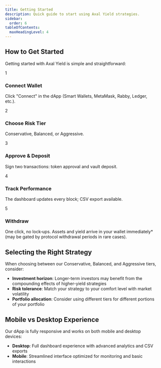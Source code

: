 ```yaml
---
title: Getting Started
description: Quick guide to start using Axal Yield strategies.
sidebar:
  order: 6
tableOfContents:
  maxHeadingLevel: 4
---
```


## How to Get Started

Getting started with Axal Yield is simple and straightforward:

<div className="steps-container">
  <div className="step">
    <div className="step-number">1</div>
    <div className="step-content">
      <h3>Connect Wallet</h3>
      <p>Click "Connect" in the dApp (Smart Wallets, MetaMask, Rabby, Ledger, etc.).</p>
    </div>
  </div>
  
  <div className="step">
    <div className="step-number">2</div>
    <div className="step-content">
      <h3>Choose Risk Tier</h3>
      <p>Conservative, Balanced, or Aggressive.</p>
    </div>
  </div>
  
  <div className="step">
    <div className="step-number">3</div>
    <div className="step-content">
      <h3>Approve & Deposit</h3>
      <p>Sign two transactions: token approval and vault deposit.</p>
    </div>
  </div>
  
  <div className="step">
    <div className="step-number">4</div>
    <div className="step-content">
      <h3>Track Performance</h3>
      <p>The dashboard updates every block; CSV export available.</p>
    </div>
  </div>
  
  <div className="step">
    <div className="step-number">5</div>
    <div className="step-content">
      <h3>Withdraw</h3>
      <p>One click, no lock‑ups. Assets and yield arrive in your wallet immediately* (may be gated by protocol withdrawal periods in rare cases).</p>
    </div>
  </div>
</div>

## Selecting the Right Strategy

When choosing between our Conservative, Balanced, and Aggressive tiers, consider:

- **Investment horizon**: Longer-term investors may benefit from the compounding effects of higher-yield strategies
- **Risk tolerance**: Match your strategy to your comfort level with market volatility
- **Portfolio allocation**: Consider using different tiers for different portions of your portfolio

## Mobile vs Desktop Experience

Our dApp is fully responsive and works on both mobile and desktop devices:

- **Desktop**: Full dashboard experience with advanced analytics and CSV exports
- **Mobile**: Streamlined interface optimized for monitoring and basic interactions

<style>
  {`
    .steps-container {
      display: flex;
      flex-direction: column;
      gap: 1.5rem;
      margin: 2rem 0;
    }
    
    .step {
      display: flex;
      gap: 1rem;
      align-items: flex-start;
      padding: 1.5rem;
      border-radius: 8px;
      background-color: var(--color-background-secondary);
    }
    
    .step-number {
      display: flex;
      align-items: center;
      justify-content: center;
      width: 2.5rem;
      height: 2.5rem;
      border-radius: 50%;
      background-color: var(--color-text-accent);
      color: white;
      font-weight: bold;
      font-size: 1.25rem;
    }
    
    .step-content {
      flex: 1;
    }
    
    .step-content h3 {
      margin-top: 0;
      margin-bottom: 0.5rem;
    }
    
    .step-content p {
      margin: 0;
    }
  `}
</style>